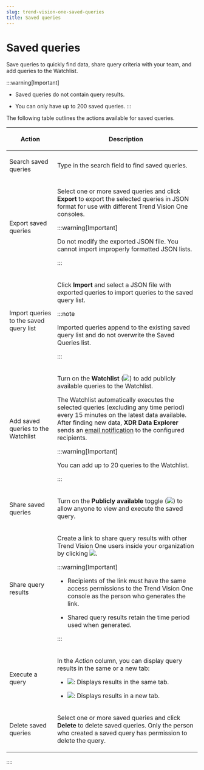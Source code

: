 ```yaml
---
slug: trend-vision-one-saved-queries
title: Saved queries
---
```

# Saved queries

Save queries to quickly find data, share query criteria with your team, and add queries to the Watchlist.

:::warning[Important]

- Saved queries do not contain query results.

- You can only have up to 200 saved queries.
:::

The following table outlines the actions available for saved queries.

<table>
<colgroup>
<col style="width: 25%" />
<col style="width: 75%" />
</colgroup>
<thead>
<tr>
<th><p>Action</p></th>
<th><p>Description</p></th>
</tr>
</thead>
<tbody>
<tr>
<td><p>Search saved queries</p></td>
<td><p>Type in the search field to find saved queries.</p></td>
</tr>
<tr>
<td><p>Export saved queries</p></td>
<td><p>Select one or more saved queries and click <strong>Export</strong> to export the selected queries in JSON format for use with different Trend Vision One consoles.</p>


:::warning[Important]

<p>Do not modify the exported JSON file. You cannot import improperly formatted JSON lists.</p>


:::

</td>
</tr>
<tr>
<td><p>Import queries to the saved query list</p></td>
<td><p>Click <strong>Import</strong> and select a JSON file with exported queries to import queries to the saved query list.</p>


:::note

<p>Imported queries append to the existing saved query list and do not overwrite the Saved Queries list.</p>


:::

</td>
</tr>
<tr>
<td><p>Add saved queries to the Watchlist</p></td>
<td><p>Turn on the <strong>Watchlist</strong> (<img src="./images/toggle_on=GUID-71EB83FC-E783-405C-AEB3-BB525DC42248=1=en-us=Low.webp" />) to add publicly available queries to the Watchlist.</p>
<p>The Watchlist automatically executes the selected queries (excluding any time period) every 15 minutes on the latest data available. After finding new data, <strong>XDR Data Explorer</strong> sends an <a href="trend-vision-one-notifications">email notification</a> to the configured recipients.</p>


:::warning[Important]

<p>You can add up to 20 queries to the Watchlist.</p>


:::

</td>
</tr>
<tr>
<td><p>Share saved queries</p></td>
<td><p>Turn on the <strong>Publicly available</strong> toggle (<img src="./images/toggle_on=GUID-71EB83FC-E783-405C-AEB3-BB525DC42248=1=en-us=Low.webp" />) to allow anyone to view and execute the saved query.</p></td>
</tr>
<tr>
<td><p>Share query results</p></td>
<td><p>Create a link to share query results with other Trend Vision One users inside your organization by clicking <img src="./images/share_results=0e075603-ed5b-4ec2-a225-5d710fddd5b5.webp" />.</p>


:::warning[Important]

<ul>
<li><p>Recipients of the link must have the same access permissions to the Trend Vision One console as the person who generates the link.</p></li>
<li><p>Shared query results retain the time period used when generated.</p></li>
</ul>


:::

</td>
</tr>
<tr>
<td><p>Execute a query</p></td>
<td><p>In the <em>Action</em> column, you can display query results in the same or a new tab:</p>
<ul>
<li><p><img src="./images/rerunQuery=20220823085151.webp" />: Displays results in the same tab.</p></li>
<li><p><img src="./images/export_button=GUID-C683DEEE-C19C-484D-A5B1-4CA9D1794756=1=en-us=Low.webp" />: Displays results in a new tab.</p></li>
</ul></td>
</tr>
<tr>
<td><p>Delete saved queries</p></td>
<td><p>Select one or more saved queries and click <strong>Delete</strong> to delete saved queries. Only the person who created a saved query has permission to delete the query.</p></td>
</tr>
</tbody>
</table>
::::
